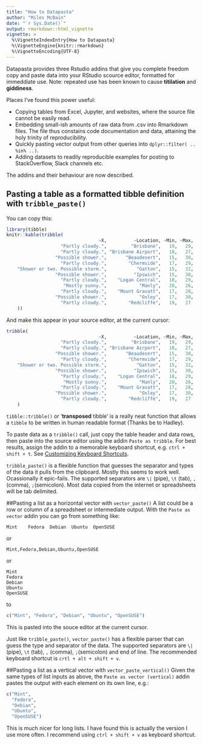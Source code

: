 ```yaml
---
title: "How to Datapasta"
author: "Miles McBain"
date: "`r Sys.Date()`"
output: rmarkdown::html_vignette
vignette: >
  %\VignetteIndexEntry{How to Datapasta}
  %\VignetteEngine{knitr::rmarkdown}
  %\VignetteEncoding{UTF-8}
---
```


Datapasta provides three Rstudio addins that give you complete freedom copy and paste data into your RStudio scource editor, formatted for immeddiate use. Note: repeated use has been known to cause **titilation** and **giddiness**.

Places I've found this power useful:

* Copying tables from Excel, Jupyter, and websites, where the source file cannot be easily read.
* Embedding small-ish amounts of raw data from .csv into Rmarkdown files. The file thus constains code documentation and data, attaining the holy trinity of reproducibility.
* Quickly pasting vector output from other queries into `dplyr::filter( .. %in% ..)`.
* Adding datasets to readily reproducible examples for posting to StackOverflow, Slack channels etc.

The addins and their behaviour are now described.

## Pasting a table as a formatted tibble definition with `tribble_paste()`
You can copy this:

```r
library(tibble)
knitr::kable(tribble(
                                  ~X,          ~Location, ~Min, ~Max,
                    "Partly cloudy.",         "Brisbane",   19,   29,
                    "Partly cloudy.", "Brisbane Airport",   18,   27,
                  "Possible shower.",       "Beaudesert",   15,   30,
                    "Partly cloudy.",        "Chermside",   17,   29,
    "Shower or two. Possible storm.",           "Gatton",   15,   32,
                  "Possible shower.",          "Ipswich",   15,   30,
                    "Partly cloudy.",    "Logan Central",   18,   29,
                     "Mostly sunny.",            "Manly",   20,   26,
                    "Partly cloudy.",    "Mount Gravatt",   17,   28,
                  "Possible shower.",            "Oxley",   17,   30,
                    "Partly cloudy.",        "Redcliffe",   19,   27
    ))
```

And make this appear in your source editor, at the current cursor:

```r
tribble(
                                  ~X,          ~Location, ~Min, ~Max,
                    "Partly cloudy.",         "Brisbane",   19,   29,
                    "Partly cloudy.", "Brisbane Airport",   18,   27,
                  "Possible shower.",       "Beaudesert",   15,   30,
                    "Partly cloudy.",        "Chermside",   17,   29,
    "Shower or two. Possible storm.",           "Gatton",   15,   32,
                  "Possible shower.",          "Ipswich",   15,   30,
                    "Partly cloudy.",    "Logan Central",   18,   29,
                     "Mostly sunny.",            "Manly",   20,   26,
                    "Partly cloudy.",    "Mount Gravatt",   17,   28,
                  "Possible shower.",            "Oxley",   17,   30,
                    "Partly cloudy.",        "Redcliffe",   19,   27
    )
```

`tibble::tribble()` or '**transposed** tibble' is a really neat function that allows a `tibble` to be written in human readable format (Thanks be to Hadley).

To paste data as a `tribble()` call, just copy the table header and data rows, then paste into the source editor using the addin `Paste as tribble`. For best results, assign the addin to a memorable keyboard shortcut, e.g. `ctrl + shift + t`. See [Customizing Keyboard Shortcuts ](https://support.rstudio.com/hc/en-us/articles/206382178-Customizing-Keyboard-Shortcuts).

`tribble_paste()` is a flexible function that guesses the separator and types of the data it pulls from the clipboard. Mostly this seems to work well. Ocassionally it epic-fails. The supported separators are `\|` (pipe), `\t` (tab), `,` (comma), `;`(semicolon). Most data copied from the internet or spreadsheets will be tab delimited.

##Pasting a list as a horizontal vector with `vector_paste()`
A list could be a row or column of a spreadsheet or intermediate output. With the `Paste as vector` addin you can go from something like:

```
Mint	Fedora	Debian	Ubuntu	OpenSUSE
```
or
```
Mint,Fedora,Debian,Ubuntu,OpenSUSE
```
or
```
Mint
Fedora
Debian
Ubuntu
OpenSUSE
```
to

```r
c("Mint", "Fedora", "Debian", "Ubuntu", "OpenSUSE")
```

This is pasted into the souce editor at the current cursor.

Just like `tribble_paste()`, `vector_paste()` has a flexible parser that can guess the type and separator of the data. The supported separators are `\|` (pipe), `\t` (tab), `,` (comma), `;`(semicolon) and end of line. The recommended keyboard shortcut is `crtl + alt + shift + v`.

##Pasting a list as a vertical vector with `vector_paste_vertical()`
Given the same types of list inputs as above, the `Paste as vector (vertical)` addin pastes the output with each element on its own line, e.g.:

```r
c("Mint",
  "Fedora",
  "Debian",
  "Ubuntu",
  "OpenSUSE")
```

This is much nicer for long lists. I have found this is actually the version I use more often. I recommend using `ctrl + shift + v` as keyboard shortcut.
